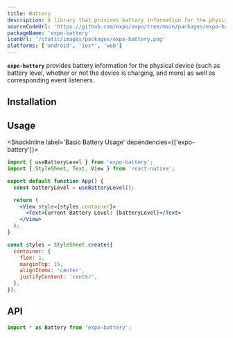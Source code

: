 ```yaml
---
title: Battery
description: A library that provides battery information for the physical device, as well as corresponding event listeners.
sourceCodeUrl: 'https://github.com/expo/expo/tree/main/packages/expo-battery'
packageName: 'expo-battery'
iconUrl: '/static/images/packages/expo-battery.png'
platforms: ['android', 'ios*', 'web']
---
```



**`expo-battery`** provides battery information for the physical device (such as battery level, whether or not the device is charging, and more) as well as corresponding event listeners.

## Installation

<APIInstallSection />

## Usage

<SnackInline label='Basic Battery Usage' dependencies={['expo-battery']}>

```jsx
import { useBatteryLevel } from 'expo-battery';
import { StyleSheet, Text, View } from 'react-native';

export default function App() {
  const batteryLevel = useBatteryLevel();

  return (
    <View style={styles.container}>
      <Text>Current Battery Level: {batteryLevel}</Text>
    </View>
  );
}

const styles = StyleSheet.create({
  container: {
    flex: 1,
    marginTop: 15,
    alignItems: 'center',
    justifyContent: 'center',
  },
});
```

</SnackInline>

## API

```js
import * as Battery from 'expo-battery';
```

<APISection packageName="expo-battery" />
